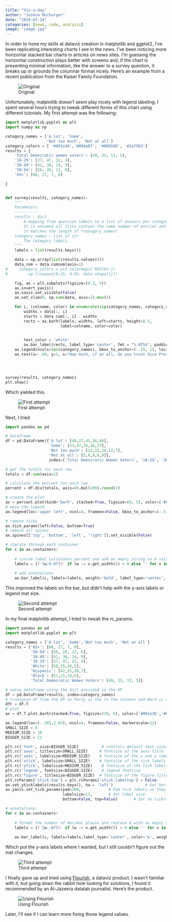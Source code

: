 ```yaml
---
title: "Viz-a-day"
author: "Joshua Murbarger"
date: "2024-07-24"
categories: [news, code, analysis]
image: "image.jpg"
---
```


In order to hone my skills at dataviz creation in matplotlib and ggplot2, I've been replicating interesting charts I see in the news. I've been noticing more horizontal stacked bar charts in articles on news sites. I'm guessing the horizontal construction plays better with screens and, if the chart is presenting minimal information, like the answer to a survey question, it breaks up or grounds the columnar format nicely. Here's an example from a recent publication from the Kaiser Family Foundation.

![Original](../../images/kff_original.jpg){.lightbox}


Unfortunately, matplotlib doesn't seem play nicely with legend labeling. I spent several hours trying to tweak different forms of this chart using different tutorials. My first attempt was the following:

```python
import matplotlib.pyplot as plt
import numpy as np

category_names = ['A lot', 'Some',
                  'Not too much', 'Not at all']
category_colors = [ '#001e36','#004a87', '#00b588', '#1a7563']
results = {
    'Total Democratic women voters': [49, 33, 13, 5],
    '18-29': [27, 47, 22, 4],
    '30-49': [41, 36, 14, 9],
    '50-64': [56, 26, 12, 6],
    '65+': [66, 27, 7, 0]

}


def survey(results, category_names):
    """
    Parameters
    ----------
    results : dict
        A mapping from question labels to a list of answers per category.
        It is assumed all lists contain the same number of entries and that
        it matches the length of *category_names*.
    category_names : list of str
        The category labels.
    """
    labels = list(results.keys())

    data = np.array(list(results.values()))
    data_cum = data.cumsum(axis=1)
#     category_colors = plt.colormaps['RdYlGn'](
#         np.linspace(0.15, 0.85, data.shape[1]))

    fig, ax = plt.subplots(figsize=(9.2, 5))
    ax.invert_yaxis()
    ax.xaxis.set_visible(False)
    ax.set_xlim(0, np.sum(data, axis=1).max())

    for i, (colname, color) in enumerate(zip(category_names, category_colors)):
        widths = data[:, i]
        starts = data_cum[:, i] - widths
        rects = ax.barh(labels, widths, left=starts, height=0.5,
                        label=colname, color=color)
        

        text_color = 'white'
        ax.bar_label(rects, label_type='center', fmt = "%.0f%%", padding=-8, weight='bold', color=text_color)
    ax.legend(ncols=len(category_names), bbox_to_anchor=(-.29, 1), loc='lower left', fontsize='small')
    ax.text(x=-.09, y=1, s="How much, if at all, do you trust Vice President Kamala Harris to speak about abortion policy?", transform=fig.transFigure, ha='left', fontsize=13, alpha=.8)
    



survey(results, category_names)
plt.show()
```
Which yielded this. 

![First attempt](../../images/kff_attempt1.jpg){.lightbox}

Next, I tried

```python
import pandas as pd

# dataframe
df = pd.DataFrame({'A lot': [49,27,41,56,66],
                   'Some': [33,47,36,26,27],
                   'Not too much': [13,22,14,12,7],
                   'Not at all': [5,9,8,6,0]},
                   index=['Total Democratic Women Voters', '18-29', '30-49', '50-64', '65+'])

# get the totals for each row
totals = df.sum(axis=1)

# calculate the percent for each row
percent = df.div(totals, axis=0).mul(100).round(2)

# create the plot
ax = percent.plot(kind='barh', stacked=True, figsize=(9, 5), color=['#001e36','#004a87', '#00b588', '#1a7563'], xticks=[])
# move the legend
ax.legend(loc='upper left', ncol=4, frameon=False, bbox_to_anchor=(-.5, 1.1))

# remove ticks
ax.tick_params(left=False, bottom=True)
# remove all spines
ax.spines[['top', 'bottom', 'left', 'right']].set_visible(False)

# iterate through each container
for c in ax.containers:
    
    # custom label calculates percent and add an empty string so 0 value bars don't have a number
    labels = [f'{w:0.0f}%' if (w := v.get_width()) > 0 else '' for v in c]
    
    # add annotations
    ax.bar_label(c, labels=labels, weight='bold', label_type='center', padding=1, color='w')
```
This improved the labels on the bar, but didn't help with the y-axis labels or legend mat size.

![Second attempt](../../images/kff_attempt2.jpg){.lightbox}

In my final matplotlib attempt, I tried to tweak the rc_params. 

```python
import pandas as pd
import matplotlib.pyplot as plt

category_names = ['A lot', 'Some','Not too much', 'Not at all']
results = {'65+': [66, 27, 7, 0],
           '50-64': [56, 26, 12, 6],
           '30-49': [41, 36, 14, 9],
           '18-29': [27, 47, 22, 4],
           'White': [50,35,10,5],
           'Hispanic': [42,31,20,7],
           'Black': [51,25,18,6],
           'Total Democratic Women Voters': [49, 33, 13, 5]}

# setup dataframe using the dict provided in the OP
df = pd.DataFrame(results, index=category_names)
# transpose df from the OP so Party is the in the columns and Ward is the index
dft = df.T
# plot
ax = df.T.plot.barh(stacked=True, figsize=(10, 6), color=['#001e36','#004a87', '#00b588', '#1a7563'])

ax.legend(loc=(-.365,1.03), ncol=4, frameon=False, markerscale=12)
SMALL_SIZE = 8
MEDIUM_SIZE = 10
BIGGER_SIZE = 12

plt.rc('font', size=BIGGER_SIZE)          # controls default text sizes
plt.rc('axes', titlesize=SMALL_SIZE)     # fontsize of the axes title
plt.rc('axes', labelsize=MEDIUM_SIZE)    # fontsize of the x and y labels
plt.rc('xtick', labelsize=SMALL_SIZE)    # fontsize of the tick labels
plt.rc('ytick', labelsize=MEDIUM_SIZE)    # fontsize of the tick labels
plt.rc('legend', fontsize=BIGGER_SIZE)    # legend fontsize
plt.rc('figure', titlesize=BIGGER_SIZE)  # fontsize of the figure title
plt.rcParams['xtick.top'] = plt.rcParams['xtick.labeltop'] = False
ax.set_yticklabels(results.keys(), ha = 'left')              # Set horizontal alignment to left
ax.yaxis.set_tick_params(pad=200,            # Pad tick labels so they don't go over y-axis
                         labelsize=11,       # Set label size
                         bottom=False, top=False)       # Set no ticks on bottom/left

# annotations:
for c in ax.containers:
    
    # format the number of decimal places and replace 0 with an empty string
    labels = [f'{w:.0f}%' if (w := v.get_width()) > 0 else '' for v in c ]
    
    ax.bar_label(c, labels=labels,label_type='center', color='w', weight='bold')
```

Which put the y-axis labels where I wanted, but I still couldn't figure out the mat changes. 

![Third attempt](../../images/kff_attempt3.jpg){.lightbox}

<p>
I finally gave up and tried using [Flourish](https://flourish.studio/), a dataviz product. I wasn't familiar with it, but going down the rabbit hole looking for solutions, I found it recommended by an Al-Jazeera datalab journalist. Here's the product. 

![Using Flourish](../../images/kff_flourish.jpg){.lightbox}

<p>
Later, I'll see if I can learn more fixing those legend values.
